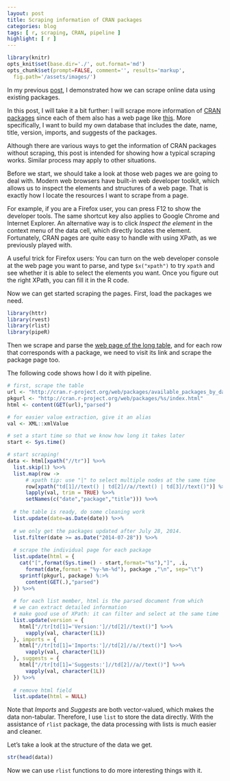 ```yaml
---
layout: post
title: Scraping information of CRAN packages
categories: blog
tags: [ r, scraping, CRAN, pipeline ]
highlight: [ r ]
---
```


```r
library(knitr)
opts_knit$set(base.dir='./', out.format='md')
opts_chunk$set(prompt=FALSE, comment='', results='markup',
  fig.path='/assets/images/')
```

In my previous [post](http://renkun.me/blog/2014/07/25/what-are-the-most-popular-keywords-of-cran-packages.html), I demonstrated how we can scrape online data using existing packages. 

In this post, I will take it a bit further: I will scrape more information of [CRAN packages](http://cran.r-project.org/web/packages/available_packages_by_date.html) since each of them also has a web page like [this](http://cran.r-project.org/web/packages/rlist/). More specifically, I want to build my own database that includes the date, name, title, version, imports, and suggests of the packages.

Although there are various ways to get the information of CRAN packages without scraping, this post is intended for showing how a typical scraping works. Similar process may apply to other situations.

Before we start, we should take a look at those web pages we are going to deal with. Modern web browsers have built-in web developer toolkit, which allows us to inspect the elements and structures of a web page. That is exactly how I locate the resources I want to scrape from a page.

For example, if you are a Firefox user, you can press F12 to show the developer tools. The same shortcut key also applies to Google Chrome and Internet Explorer. An alternative way is to click *Inspect the element* in the context menu of the data cell, which directly locates the element. Fortunately, CRAN pages are quite easy to handle with using XPath, as we previously played with. 

A useful trick for Firefox users: You can turn on the web developer console at the web page you want to parse, and type `$x("xpath")` to try `xpath` and see whether it is able to select the elements you want. Once you figure out the right XPath, you can fill it in the R code.

Now we can get started scraping the pages. First, load the packages we need.

```r
library(httr)
library(rvest)
library(rlist)
library(pipeR)
```

Then we scrape and parse the [web page of the long table](http://cran.r-project.org/web/packages/available_packages_by_date.html), and for each row that corresponds with a package, we need to visit its link and scrape the package page too.

The following code shows how I do it with pipeline.

```r
# first, scrape the table
url <- "http://cran.r-project.org/web/packages/available_packages_by_date.html"
pkgurl <- "http://cran.r-project.org/web/packages/%s/index.html"
html <- content(GET(url),"parsed")

# for easier value extraction, give it an alias
val <- XML::xmlValue

# set a start time so that we know how long it takes later
start <- Sys.time()

# start scraping!
data <- html[xpath("//tr")] %>>%
  list.skip(1) %>>%
  list.map(row ->
      # xpath tip: use "|" to select multiple nodes at the same time
      row[xpath("td[1]//text() | td[2]//a//text() | td[3]//text()")] %>>%
      lapply(val, trim = TRUE) %>>%
      setNames(c("date","package","title"))) %>>%
  
  # the table is ready, do some cleaning work
  list.update(date=as.Date(date)) %>>%
  
  # we only get the packages updated after July 28, 2014.
  list.filter(date >= as.Date("2014-07-28")) %>>%
  
  # scrape the individual page for each package
  list.update(html = {
    cat("[",format(Sys.time() - start,format="%s"),"]", .i,
      format(date,format = "%y-%m-%d"), package ,"\n", sep="\t")
    sprintf(pkgurl, package) %:>%
      content(GET(.),"parsed")
  }) %>>%
  
  # for each list member, html is the parsed document from which
  # we can extract detailed information
  # make good use of XPath: it can filter and select at the same time
  list.update(version = {
    html["//tr[td[1]='Version:']//td[2]//text()"] %>>%
      vapply(val, character(1L))
  }, imports = {
    html["//tr[td[1]='Imports:']//td[2]//a//text()"] %>>%
      vapply(val, character(1L))
  }, suggests = {
    html["//tr[td[1]='Suggests:']//td[2]//a//text()"] %>>%
      vapply(val, character(1L))
  }) %>>%
  
  # remove html field
  list.update(html = NULL)
```

Note that *Imports* and *Suggests* are both vector-valued, which makes the data non-tabular. Therefore, I use `list` to store the data directly. With the assistance of `rlist` package, the data processing with lists is much easier and cleaner.

Let's take a look at the structure of the data we get.

```r
str(head(data))
```

Now we can use `rlist` functions to do more interesting things with it.
